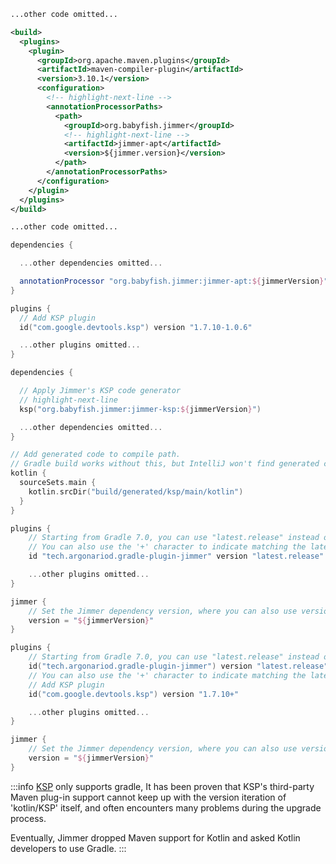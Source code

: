 
<Tabs groupId="buildTool">
<TabItem value="java_maven" label="Java (Maven)">

```xml title="pom.xml"
...other code omitted... 

<build>
  <plugins>
    <plugin>
      <groupId>org.apache.maven.plugins</groupId>
      <artifactId>maven-compiler-plugin</artifactId>
      <version>3.10.1</version>
      <configuration>
        <!-- highlight-next-line -->
        <annotationProcessorPaths>
          <path>
            <groupId>org.babyfish.jimmer</groupId>
            <!-- highlight-next-line -->
            <artifactId>jimmer-apt</artifactId>
            <version>${jimmer.version}</version>
          </path>
        </annotationProcessorPaths>
      </configuration>
    </plugin>
  </plugins>
</build>

...other code omitted...
```

</TabItem>
<TabItem value="java_gradle" label="Java (Gradle)">

```groovy
dependencies {

  ...other dependencies omitted...

  annotationProcessor "org.babyfish.jimmer:jimmer-apt:${jimmerVersion}" 
}
```

</TabItem>
<TabItem value="kotlin_gradle" label="Kotlin (Gradle.kts)">

```kotlin
plugins {
  // Add KSP plugin  
  id("com.google.devtools.ksp") version "1.7.10-1.0.6"

  ...other plugins omitted...
}

dependencies {

  // Apply Jimmer's KSP code generator 
  // highlight-next-line
  ksp("org.babyfish.jimmer:jimmer-ksp:${jimmerVersion}")

  ...other dependencies omitted...
}

// Add generated code to compile path.
// Gradle build works without this, but IntelliJ won't find generated code. 
kotlin {
  sourceSets.main {
    kotlin.srcDir("build/generated/ksp/main/kotlin") 
  }
}
```

</TabItem>
<TabItem value="java_gradle_plugin" label="Java (Gradle Plugin)">

```groovy title="build.gradle"
plugins {
    // Starting from Gradle 7.0, you can use "latest.release" instead of a specific version number to represent the use of the latest version.
    // You can also use the '+' character to indicate matching the latest version number starting from the '+' character.
    id "tech.argonariod.gradle-plugin-jimmer" version "latest.release"

    ...other plugins omitted...
}

jimmer {
    // Set the Jimmer dependency version, where you can also use version range expressions such as "latest.release" or "0.+"
    version = "${jimmerVersion}"
}
```

</TabItem>
<TabItem value="kotlin_gradle_plugin" label="Kotlin (Gradle Plugin)">

```kotlin title="build.gradle.kts"
plugins {
    // Starting from Gradle 7.0, you can use "latest.release" instead of a specific version number to represent the use of the latest version.
    id("tech.argonariod.gradle-plugin-jimmer") version "latest.release"
    // You can also use the '+' character to indicate matching the latest version number starting from the '+' character.
    // Add KSP plugin
    id("com.google.devtools.ksp") version "1.7.10+"

    ...other plugins omitted...
}

jimmer {
    // Set the Jimmer dependency version, where you can also use version range expressions such as "latest.release" or "0.+"
    version = "${jimmerVersion}"
}
```

</TabItem>
</Tabs>

:::info
[KSP](https://kotlinlang.org/docs/ksp-overview.html) only supports gradle,
It has been proven that KSP's third-party Maven plug-in support cannot keep up with the version 
iteration of 'kotlin/KSP' itself, and often encounters many problems during the upgrade process.

Eventually, Jimmer dropped Maven support for Kotlin and asked Kotlin developers to use Gradle.
:::
